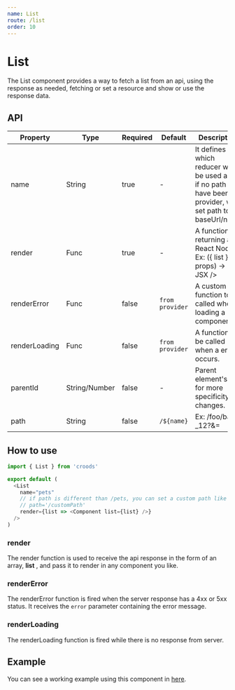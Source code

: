 ```yaml
---
name: List
route: /list
order: 10
---
```



# List

The List component provides a way to fetch a list from an api, using the response as needed, fetching or set a resource and show or use the response data.

## API

| Property      | Type          | Required | Default         | Description                                                                                             |
| ------------- | ------------- | -------- | --------------- | ------------------------------------------------------------------------------------------------------- |
| name          | String        | true     | -               | It defines which reducer will be used and, if no path have been provider, will set path to baseUrl/name |
| render        | Func          | true     | -               | A function returning a React Node. Ex: ({ list }, props) -> < JSX />                                    |
| renderError   | Func          | false    | `from provider` | A custom function to be called when loading a component.                                                |
| renderLoading | Func          | false    | `from provider` | A function to be called when a error occurs.                                                            |
| parentId      | String/Number | false    | -               | Parent element's Id, for more specificity in changes.                                                   |
| path          | String        | false    | `/${name}`      | Ex: /foo/bar-\_12?&=                                                                                    |

## How to use

```javascript
import { List } from 'croods'

export default (
  <List
    name="pets"
    // if path is different than /pets, you can set a custom path like so:
    // path='/customPath'
    render={list => <Component list={list} />}
  />
)
```

### render

The render function is used to receive the api response in the form of an array, **list** , and
pass it to render in any component you like.

### renderError

The renderError function is fired when the server response has a 4xx or 5xx status.
It receives the `error` parameter containing the error message.

### renderLoading

The renderLoading function is fired while there is no response from server.

## Example

You can see a working example using this component in [here](https://github.com/SeasonedSoftware/croods/blob/master/example/src/colors/List.js).
